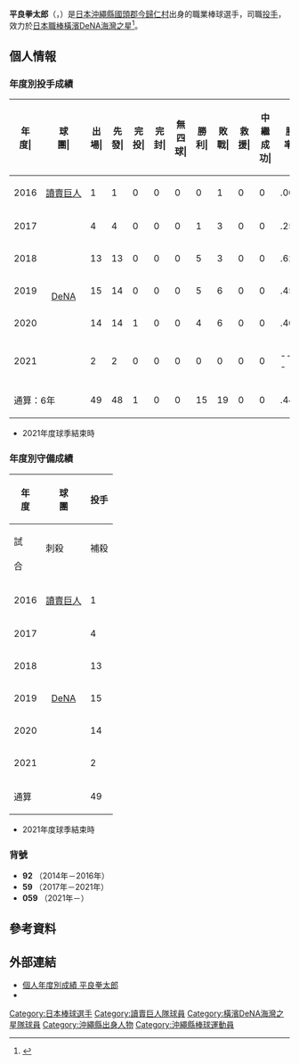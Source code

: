 {{Infobox NPB player|
|name=平良拳太郎|
|image=|
|width=300|
|position=投手|
|team=横滨DeNA海湾之星|
|number=059|
|bats=右|
|throws=右|
|birthdate={{birth_date_and_age|1995|7|12|mf=y}}|
|birthplace={{JPN}}[[沖繩縣|沖繩縣]][[國頭郡|國頭郡]][[今歸仁村|今歸仁村]]|
|debutdate=4月7日
|debutyear=2016年
|debutteam=讀賣巨人
|statyear=2021年球季
|stat1label=勝投－敗投
|stat1value=15－19
|stat2label=中繼－救援
|stat2value=0－0
|stat3label=三振－四壞
|stat3value=189－78
|stat4label=防禦率
|stat4value=3.45
|teams=<nowiki></nowiki> 
* 沖繩縣立北山高等學校
* [[讀賣巨人|讀賣巨人]](2014年－2016年)
* [[橫濱DeNA海灣之星|橫濱DeNA海灣之星]](2017年－)
}}

'''平良拳太郎'''（{{jpn|j=平良 拳太郎|hg=たいら けんたろう|rm=Taira Kentaro}}，{{bd|1995年|7月12日||catIdx=Taira, Kentaro}}）是[[日本|日本]][[沖繩縣|沖繩縣]][[國頭郡|國頭郡]][[今歸仁村|今歸仁村]]出身的職業棒球選手，司職[[投手|投手]]，效力於[[日本職棒|日本職棒]][[橫濱DeNA海灣之星|橫濱DeNA海灣之星]]<ref>{{cite web|url=https://www.daily.co.jp/baseball/2017/01/05/0009804852.shtml|title=ＤｅＮＡが平良の入団を発表　山口の人的補償として|publisher=デイリースポーツ|date=2017-01-05|access-date=2020-12-22|archive-date=2021-06-29|archive-url=https://web.archive.org/web/20210629035549/https://www.daily.co.jp/baseball/2017/01/05/0009804852.shtml|dead-url=no}}</ref>。

== 個人情報 ==
=== 年度別投手成績 ===
{| class="wikitable" style="text-align:right; font-size:small"
|-bgcolor="#efefef"
!年<br>度|!!球<br>團|!!出<br>場|!!先<br>發|!!完<br>投|!!完<br>封|!!無<br>四<br>球|!!勝<br>利|!!敗<br>戰|!!救<br>援|!!中<br>繼<br>成<br>功|!!勝<br>率|!!打<br>者|!!投<br>球<br>局<br>數|!!被<br>安<br>打|!!被<br>全<br>壘<br>打|!!保<br>送|!!敬<br>遠|!!觸<br>身<br>球|!!三<br>振<br>數|!!暴<br>投|!!犯<br>規|!!失分|!!自<br>責<br>分|!!防<br>禦<br>率|!!WHIP
|-
|style="text-align:center;"|2016
|rowspan="1" style="text-align: center; white-space: nowrap;"|[[讀賣巨人|讀賣巨人]]
|1||1||0||0||0||0||1||0||0||.000||18||3.2||4||1||3||0||0||4||0||0||4||4||9.82||1.91
|-
|style="text-align:center;"|2017
|rowspan="5" style="text-align:center; white-space:nowrap;"|[[橫濱DeNA海灣之星|DeNA]]
|4||4||0||0||0||1||3||0||0||.250||71||14.0||21||4||9||0||1||6||0||0||16||11||7.07||2.14
|-
|style="text-align:center;"|2018
|13||13||0||0||0||5||3||0||0||.625||284||67.0||65||9||29||2||0||53||2||0||29||26||3.49||1.40
|-
|style="text-align:center;"|2019
|15||14||0||0||0||5||6||0||0||.455||289||70.0||68||9||17||2||0||55||0||'''1'''||34||32||4.11||1.21
|-
|style="text-align:center;"|2020
|14||14||1||0||0||4||6||0||0||.400||335||83.1||75||3||17||2||2||65||0||0||24||21||2.27||1.10
|-
|style="text-align:center;"|2021
|2||2||0||0||0||0||0||0||0||----||39||10.0||6||0||3||0||0||6||0||0||1||1||0.90||0.90
|-
!colspan="2"|通算：6年
|49||48||1||0||0||15||19||0||0||.441||1036||248.0||239||26||78||6||3||189||2||1||108||95||3.45||1.28
|}
* 2021年度球季結束時

=== 年度別守備成績 ===
{| class="wikitable" style="text-align: right; font-size: small; border-collapse:collapse; padding: 1px;"
!rowspan="2"|年<br />度!!rowspan="2"|球<br />團!!colspan="6"|投手
|-style="line-height:1.25em;"
!試<br /><br />合!!刺殺<br /><br />!!補殺<br /><br />!!失策<br /><br />!!併殺<br /><br />!!守備率<br /><br />
|-
|style="text-align:center;"|2016
|rowspan="1" style="text-align: center; white-space:nowrap;"|[[讀賣巨人|讀賣巨人]]
|1||0||0||0||0||----
|-
|style="text-align:center;"|2017
|rowspan="5" style="text-align: center; white-space:nowrap;"|[[橫濱DeNA海灣之星|DeNA]]
|4||0||2||0||0||1.000
|-
|style="text-align:center;"|2018
|13||6||13||0||1||1.000
|-
|style="text-align:center;"|2019
|15||3||11||1||1||.933
|-
|style="text-align:center;"|2020
|14||4||16||0||1||1.000
|-
|style="text-align:center;"|2021
|2||0||0||0||0||----
|-
!colspan="2"|通算
|49||13||42||1||4||.982
|}
* 2021年度球季結束時

=== 背號 ===
* '''92''' （2014年－2016年）
* '''59''' （2017年－2021年）
* '''059''' （2021年－）

== 參考資料 ==
{{reflist}}

== 外部連結 ==
* [https://npb.jp/bis/players/01905139.html 個人年度別成績 平良拳太郎] {{Wayback|url=https://npb.jp/bis/players/01905139.html |date=20211204210151 }} {{ja icon}} 
* {{Baseballstats|brm=taira-000ken}}

{{橫濱DeNA灣星球團球員名單}}
{{DEFAULTSORT:Taira, Kentaro}}
[[Category:日本棒球選手|Category:日本棒球選手]]
[[Category:讀賣巨人隊球員|Category:讀賣巨人隊球員]]
[[Category:橫濱DeNA海灣之星隊球員|Category:橫濱DeNA海灣之星隊球員]]
[[Category:沖繩縣出身人物|Category:沖繩縣出身人物]]
[[Category:沖繩縣棒球運動員|Category:沖繩縣棒球運動員]]